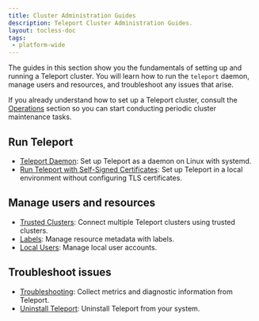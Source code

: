 ```yaml
---
title: Cluster Administration Guides
description: Teleport Cluster Administration Guides.
layout: tocless-doc
tags:
 - platform-wide
---
```


The guides in this section show you the fundamentals of setting up and running a
Teleport cluster. You will learn how to run the `teleport` daemon, manage users
and resources, and troubleshoot any issues that arise.

If you already understand how to set up a Teleport cluster, consult the
[Operations](../operations/operations.mdx) section so you can start conducting periodic
cluster maintenance tasks.

## Run Teleport

- [Teleport Daemon](daemon.mdx): Set up Teleport as a daemon on Linux with systemd.
- [Run Teleport with Self-Signed Certificates](self-signed-certs.mdx): Set up Teleport in a local
environment without configuring TLS certificates.

## Manage users and resources

- [Trusted Clusters](trustedclusters.mdx): Connect multiple Teleport clusters using trusted clusters.
- [Labels](labels.mdx): Manage resource metadata with labels.
- [Local Users](users.mdx): Manage local user accounts.

## Troubleshoot issues

- [Troubleshooting](troubleshooting.mdx): Collect metrics and diagnostic information from Teleport.
- [Uninstall Teleport](uninstall-teleport.mdx): Uninstall Teleport from your system.

